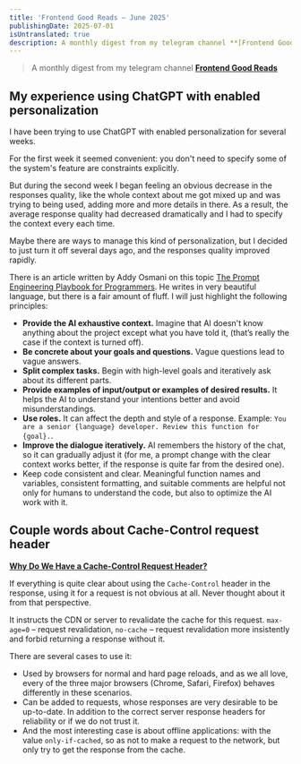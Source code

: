 ```yaml
---
title: 'Frontend Good Reads – June 2025'
publishingDate: 2025-07-01
isUntranslated: true
description: A monthly digest from my telegram channel **[Frontend Good Reads](t.me/goodreadsfrontend)**
---
```


> A monthly digest from my telegram channel **[Frontend Good Reads](t.me/goodreadsfrontend)**

## My experience using ChatGPT with enabled personalization

I have been trying to use ChatGPT with enabled personalization for several weeks.

For the first week it seemed convenient: you don't need to specify some of the system's feature are constraints explicitly.

But during the second week I began feeling an obvious decrease in the responses quality, like the whole context about me got mixed up and was trying to being used, adding more and more details in there. As a result, the average response quality had decreased dramatically and I had to specify the context every each time.

Maybe there are ways to manage this kind of personalization, but I decided to just turn it off several days ago, and the responses quality improved rapidly.

There is an article written by Addy Osmani on this topic [The Prompt Engineering Playbook for Programmers](https://addyo.substack.com/p/the-prompt-engineering-playbook-for). He writes in very beautiful language, but there is a fair amount of fluff. I will just highlight the following principles:

- **Provide the AI exhaustive context.** Imagine that AI doesn't know anything about the project except what you have told it, (that’s really the case if the context is turned off).
- **Be concrete about your goals and questions.** Vague questions lead to vague answers.
- **Split complex tasks.** Begin with high-level goals and iteratively ask about its different parts.
- **Provide examples of input/output or examples of desired results.** It helps the AI to understand your intentions better and avoid misunderstandings.
- **Use roles.** It can affect the depth and style of a response. Example: `You are a senior {language} developer. Review this function for {goal}.`.
- **Improve the dialogue iteratively.** AI remembers the history of the chat, so it can gradually adjust it (for me, a prompt change with the clear context works better, if the response is quite far from the desired one).
- Keep code consistent and clear. Meaningful function names and variables, consistent formatting, and suitable comments are helpful not only for humans to understand the code, but also to optimize the AI work with it.

## Couple words about Cache-Control request header

**[Why Do We Have a Cache-Control Request Header?](https://csswizardry.com/2025/03/why-do-we-have-a-cache-control-request-header/)**

If everything is quite clear about using the `Cache-Control` header in the response, using it for a request is not obvious at all. Never thought about it from that perspective.

It instructs the CDN or server to revalidate the cache for this request. `max-age=0` – request revalidation, `no-cache` – request revalidation more insistently and forbid returning a response without it.

There are several cases to use it:

- Used by browsers for normal and hard page reloads, and as we all love, every of the three major browsers (Chrome, Safari, Firefox) behaves differently in these scenarios.
- Can be added to requests, whose responses are very desirable to be up-to-date. In addition to the correct server response headers for reliability or if we do not trust it.
- And the most interesting case is about offline applications: with the value `only-if-cached`, so as not to make a request to the network, but only try to get the response from the cache.
